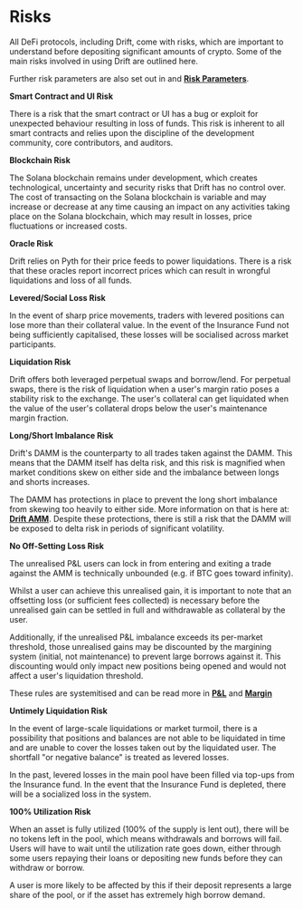 # Risks

All DeFi protocols, including Drift, come with risks, which are important to understand before depositing significant amounts of crypto. Some of the main risks involved in using Drift are outlined here.

Further risk parameters are also set out in  and [**Risk Parameters**](/risk-and-safety/risk-parameters).

**Smart Contract and UI Risk**

There is a risk that the smart contract or UI has a bug or exploit for unexpected behaviour resulting in loss of funds. This risk is inherent to all smart contracts and relies upon the discipline of the development community, core contributors, and auditors.

**Blockchain Risk**

The Solana blockchain remains under development, which creates technological, uncertainty and security risks that Drift has no control over. The cost of transacting on the Solana blockchain is variable and may increase or decrease at any time causing an impact on any activities taking place on the Solana blockchain, which may result in losses, price fluctuations or increased costs.

**Oracle Risk**

Drift relies on Pyth for their price feeds to power liquidations. There is a risk that these oracles report incorrect prices which can result in wrongful liquidations and loss of all funds. 

**Levered/Social Loss Risk**

In the event of sharp price movements, traders with levered positions can lose more than their collateral value. In the event of the Insurance Fund not being sufficiently capitalised, these losses will be socialised across market participants.

**Liquidation Risk**

Drift offers both leveraged perpetual swaps and borrow/lend. For perpetual swaps, there is the risk of liquidation when a user's margin ratio poses a stability risk to the exchange. The user's collateral can get liquidated when the value of the user's collateral drops below the user's maintenance margin fraction.

**Long/Short Imbalance Risk**

Drift's DAMM is the counterparty to all trades taken against the DAMM. This means that the DAMM itself has delta risk, and this risk is magnified when market conditions skew on either side and the imbalance between longs and shorts increases.

The DAMM has protections in place to prevent the long short imbalance from skewing too heavily to either side. More information on that is here at: [**Drift AMM**](/about-v2/drift-amm). Despite these protections, there is still a risk that the DAMM will be exposed to delta risk in periods of significant volatility.

**No Off-Setting Loss Risk**

The unrealised P\&L users can lock in from entering and exiting a trade against the AMM is technically unbounded (e.g. if BTC goes toward infinity).

Whilst a user can achieve this unrealised gain, it is important to note that an offsetting loss (or sufficient fees collected) is necessary before the unrealised gain can be settled in full and withdrawable as collateral by the user.

Additionally, if the unrealised P\&L imbalance exceeds its per-market threshold, those unrealised gains may be discounted by the margining system (initial, not maintenance) to prevent large borrows against it. This discounting would only impact new positions being opened and would not affect a user's liquidation threshold.

These rules are systemitised and can be read more in [**P&L**](/profit-loss/profit-loss-intro) and [**Margin**](/trading/margin)

**Untimely Liquidation Risk**

In the event of large-scale liquidations or market turmoil, there is a possibility that positions and balances are not able to be liquidated in time and are unable to cover the losses taken out by the liquidated user. The shortfall "or negative balance" is treated as levered losses.

In the past, levered losses in the main pool have been filled via top-ups from the Insurance fund. In the event that the Insurance Fund is depleted, there will be a socialized loss in the system.

**100% Utilization Risk**

When an asset is fully utilized (100% of the supply is lent out), there will be no tokens left in the pool, which means withdrawals and borrows will fail. Users will have to wait until the utilization rate goes down, either through some users repaying their loans or depositing new funds before they can withdraw or borrow.

A user is more likely to be affected by this if their deposit represents a large share of the pool, or if the asset has extremely high borrow demand.

